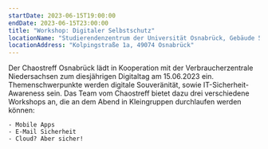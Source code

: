 ```yaml
---
startDate: 2023-06-15T19:00:00
endDate: 2023-06-15T23:00:00
title: "Workshop: Digitaler Selbstschutz"
locationName: "Studierendenzentrum der Universität Osnabrück, Gebäude 53"
locationAddress: "Kolpingstraße 1a, 49074 Osnabrück"
---
```


Der Chaostreff Osnabrück lädt in Kooperation mit der Verbraucherzentrale Niedersachsen zum
diesjährigen Digitaltag am 15.06.2023 ein. Themenschwerpunkte werden digitale Souveränität, sowie
IT-Sicherheit-Awareness sein. Das Team vom Chaostreff bietet dazu drei verschiedene Workshops an,
die an dem Abend in Kleingruppen durchlaufen werden können:

    - Mobile Apps
    - E-Mail Sicherheit
    - Cloud? Aber sicher!
